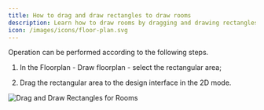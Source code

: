 ```yaml
---
title: How to drag and draw rectangles to draw rooms
description: Learn how to draw rooms by dragging and drawing rectangles in AiHouse using the Floorplan tool.
icon: /images/icons/floor-plan.svg
---
```


Operation can be performed according to the following steps.

1.  In the Floorplan - Draw floorplan - select the rectangular area;

2.  Drag the rectangular area to the design interface in the 2D mode.

![Drag and Draw Rectangles for Rooms](https://ai-study1.3vjia.com/aihouse-web/b5caaa53-8e9e-41bf-9468-d4ed0f3f8af6.png)
